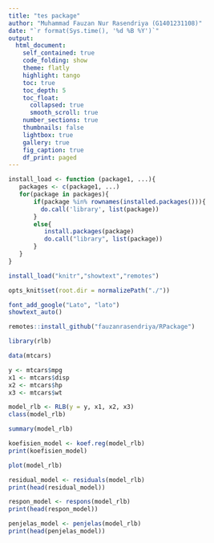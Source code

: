 ```yaml
---
title: "tes package"
author: "Muhammad Fauzan Nur Rasendriya (G1401231108)"
date: "`r format(Sys.time(), '%d %B %Y')`"
output:
  html_document:
    self_contained: true
    code_folding: show
    theme: flatly
    highlight: tango
    toc: true
    toc_depth: 5
    toc_float:
      collapsed: true
      smooth_scroll: true
    number_sections: true
    thumbnails: false
    lightbox: true
    gallery: true
    fig_caption: true
    df_print: paged
---
```


```r
install_load <- function (package1, ...){   
   packages <- c(package1, ...)
   for(package in packages){
       if(package %in% rownames(installed.packages())){
         do.call('library', list(package))
       }
       else{
          install.packages(package)
          do.call("library", list(package))
       }
   } 
}

install_load("knitr","showtext","remotes")

opts_knit$set(root.dir = normalizePath("./"))

font_add_google("Lato", "lato")
showtext_auto()
```

```r
remotes::install_github("fauzanrasendriya/RPackage")
```

```r
library(rlb)
```

```r
data(mtcars)

y <- mtcars$mpg
x1 <- mtcars$disp
x2 <- mtcars$hp
x3 <- mtcars$wt
```

```r
model_rlb <- RLB(y = y, x1, x2, x3)
class(model_rlb)
```

```r
summary(model_rlb)
```

```r
koefisien_model <- koef.reg(model_rlb)
print(koefisien_model)
```

```r
plot(model_rlb)
```

```r
residual_model <- residuals(model_rlb)
print(head(residual_model))
```

```r
respon_model <- respons(model_rlb)
print(head(respon_model))
```

```r
penjelas_model <- penjelas(model_rlb)
print(head(penjelas_model))
```
